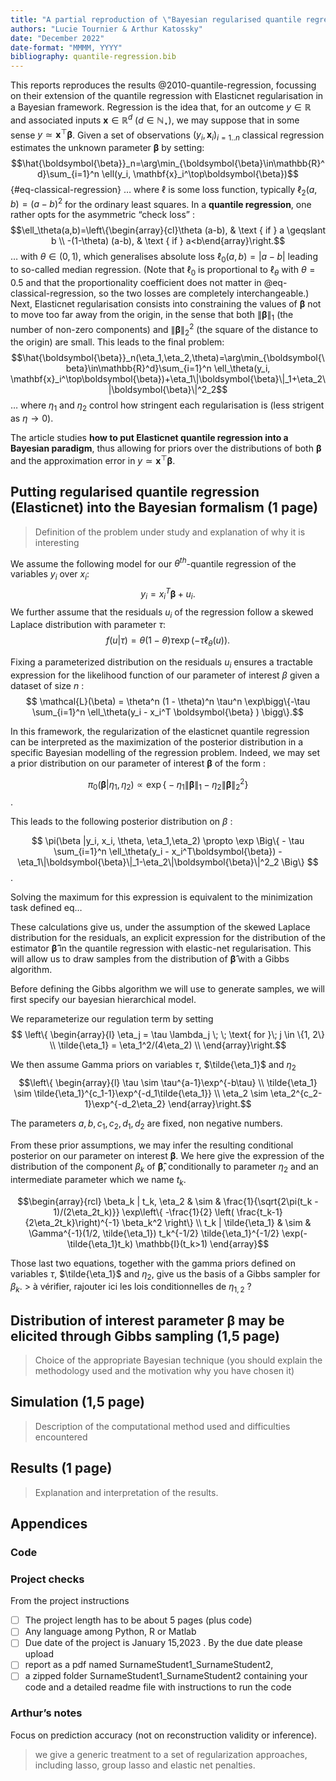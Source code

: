 ```yaml
---
title: "A partial reproduction of \"Bayesian regularised quantile regression\""
authors: "Lucie Tournier & Arthur Katossky"
date: "December 2022"
date-format: "MMMM, YYYY"
bibliography: quantile-regression.bib
---
```


This reports reproduces the results @2010-quantile-regression, focussing on their extension of the quantile regression with Elasticnet regularisation in a Bayesian framework. Regression is the idea that, for an outcome $y\in\mathbb{R}$ and associated inputs $\mathbf{x}\in\mathbb{R}^d$ ($d \in \mathbb{N}_\star$), we may suppose that in some sense $y\simeq \mathbf{x}^\top\boldsymbol{\beta}$. Given a set of observations $(y_i,\mathbf{x}_i)_{i=1..n}$ classical regression estimates the unknown parameter $\boldsymbol{\beta}$ by setting: $$\hat{\boldsymbol{\beta}}_n=\arg\min_{\boldsymbol{\beta}\in\mathbb{R}^d}\sum_{i=1}^n \ell(y_i, \mathbf{x}_i^\top\boldsymbol{\beta})$$ {#eq-classical-regression} ... where $\ell$ is some loss function, typically $\ell_2(a,b)=(a-b)^2$ for the ordinary least squares. In a **quantile regression**, one rather opts for the asymmetric "check loss" : $$\ell_\theta(a,b)=\left\{\begin{array}{cl}\theta (a-b), & \text { if } a \geqslant b \\ -(1-\theta) (a-b), & \text { if }  a<b\end{array}\right.$$ ... with $\theta\in(0,1)$, which generalises absolute loss $\ell_0(a,b)=|a-b|$ leading to so-called median regression. (Note that $\ell_0$ is proportional to $\ell_\theta$ with $\theta=0.5$ and that the proportionality coefficient does not matter in @eq-classical-regression, so the two losses are completely interchangeable.) Next, Elasticnet regularisation consists into constraining the values of $\boldsymbol{\beta}$ not to move too far away from the origin, in the sense that both $\|\boldsymbol{\beta}\|_1$ (the number of non-zero components) and $\|\boldsymbol{\beta}\|_2^2$ (the square of the distance to the origin) are small. This leads to the final problem: $$\hat{\boldsymbol{\beta}}_n(\eta_1,\eta_2,\theta)=\arg\min_{\boldsymbol{\beta}\in\mathbb{R}^d}\sum_{i=1}^n \ell_\theta(y_i, \mathbf{x}_i^\top\boldsymbol{\beta})+\eta_1\|\boldsymbol{\beta}\|_1+\eta_2\|\boldsymbol{\beta}\|^2_2$$ ... where $\eta_1$ and $\eta_2$ control how stringent each regularisation is (less strigent as $\eta \to 0$).

The article studies **how to put Elasticnet quantile regression into a Bayesian paradigm**, thus allowing for priors over the distributions of both $\boldsymbol{\beta}$ and the approximation error in $y\simeq \mathbf{x}^\top\boldsymbol{\beta}$.

## Putting regularised quantile regression (Elasticnet) into the Bayesian formalism (1 page)

> Definition of the problem under study and explanation of why it is interesting

We assume the following model for our $\theta^{th}$-quantile regression of the variables $y_i$ over $x_i$: $$ y_i = x_i^T \boldsymbol{\beta} + u_i. $$ We further assume that the residuals $u_i$ of the regression follow a skewed Laplace distribution with parameter $\tau$: $$f(u|\tau) = \theta(1 - \theta) \tau \exp(-\tau \ell_\theta(u)).$$

Fixing a parameterized distribution on the residuals $u_i$ ensures a tractable expression for the likelihood function of our parameter of interest $\beta$ given a dataset of size $n$ : $$ \mathcal{L}(\beta) = \theta^n (1 - \theta)^n \tau^n \exp\bigg\{-\tau \sum_{i=1}^n \ell_\theta(y_i - x_i^T \boldsymbol{\beta} ) \bigg\}.$$

In this framework, the regularization of the elasticnet quantile regression can be interpreted as the maximization of the posterior distribution in a specific Bayesian modelling of the regression problem. Indeed, we may set a prior distribution on our parameter of interest $\boldsymbol{\beta}$ of the form :

$$ \pi_0(\boldsymbol{\beta} | \eta_1,\eta_2) \propto \exp \Big\{-\eta_1\|\boldsymbol{\beta}\|_1-\eta_2\|\boldsymbol{\beta}\|^2_2 \Big\} $$.

This leads to the following posterior distribution on $\beta$ :

$$ \pi(\beta |y_i, x_i, \theta, \eta_1,\eta_2) \propto \exp \Big\{ - \tau \sum_{i=1}^n \ell_\theta(y_i - x_i^T\boldsymbol{\beta})
-\eta_1\|\boldsymbol{\beta}\|_1-\eta_2\|\boldsymbol{\beta}\|^2_2 \Big\} $$.

Solving the maximum for this expression is equivalent to the minimization task defined eq...

These calculations give us, under the assumption of the skewed Laplace distribution for the residuals, an explicit expression for the distribution of the estimator $\boldsymbol{\hat{\beta}}$ in the quantile regression with elastic-net regularisation. This will allow us to draw samples from the distribution of $\boldsymbol{\hat{\beta}}$ with a Gibbs algorithm.

Before defining the Gibbs algorithm we will use to generate samples, we will first specify our bayesian hierarchical model.

We reparameterize our regulation term by setting $$ \left\{ \begin{array}{l} 
\eta_j = \tau \lambda_j \; \; \text{ for }\;  j \in \{1, 2\} \\
\tilde{\eta_1}  = \eta_1^2/(4\eta_2) \\
\end{array}\right.$$

We then assume Gamma priors on variables $\tau$, $\tilde{\eta_1}$ and $\eta_2$ $$\left\{ \begin{array}{l}
\tau \sim \tau^{a-1}\exp^{-b\tau} \\
\tilde{\eta_1} \sim \tilde{\eta_1}^{c_1-1}\exp^{-d_1\tilde{\eta_1}} \\
\eta_2 \sim \eta_2^{c_2-1}\exp^{-d_2\eta_2} 
\end{array}\right.$$

The parameters $a, b, c_1, c_2, d_1, d_2$ are fixed, non negative numbers.

From these prior assumptions, we may infer the resulting conditional posterior on our parameter on interest $\boldsymbol{\beta}$. We here give the expression of the distribution of the component $\beta_k$ of $\boldsymbol{\hat{\beta}}$, conditionally to parameter $\eta_2$ and an intermediate parameter which we name $t_k$.

$$\begin{array}{rcl}
\beta_k | t_k, \eta_2 & \sim & \frac{1}{\sqrt{2\pi(t_k - 1)/(2\eta_2t_k)}} \exp\left\{ -\frac{1}{2} \left( \frac{t_k-1}{2\eta_2t_k}\right)^{-1} \beta_k^2 \right\} \\
t_k | \tilde{\eta_1} & \sim & \Gamma^{-1}(1/2, \tilde{\eta_1}) t_k^{-1/2} \tilde{\eta_1}^{-1/2} \exp(-\tilde{\eta_1}t_k) \mathbb{I}(t_k>1)
\end{array}$$

Those last two equations, together with the gamma priors defined on variables $\tau$, $\tilde{\eta_1}$ and $\eta_2$, give us the basis of a Gibbs sampler for $\beta_k$. \> à vérifier, rajouter ici les lois conditionnelles de $\eta_{1,2}$ ?

## Distribution of interest parameter $\boldsymbol{\beta}$ may be elicited through Gibbs sampling (1,5 page)

> Choice of the appropriate Bayesian technique (you should explain the methodology used and the motivation why you have chosen it)

## Simulation (1,5 page)

> Description of the computational method used and difficulties encountered

## Results (1 page)

> Explanation and interpretation of the results.

## Appendices

### Code

### Project checks

From the project instructions

-   [ ] The project length has to be about 5 pages (plus code)
-   [ ] Any language among Python, $\mathrm{R}$ or Matlab
-   [ ] Due date of the project is January 15,2023 . By the due date please upload
-   [ ] report as a pdf named SurnameStudent1_SurnameStudent2,
-   [ ] a zipped folder SurnameStudent1_SurnameStudent2 containing your code and a detailed readme file with instructions to run the code

### Arthur's notes

Focus on prediction accuracy (not on reconstruction validity or inference).

> we give a generic treatment to a set of regularization approaches, including lasso, group lasso and elastic net penalties.
